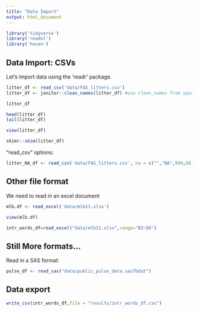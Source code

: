 ```yaml
---
title: "Data Import"
output: html_document
---
```


```r
library('tidyverse')
library('readxl')
library('haven')
```



## Data Import: CSVs

Let's import data using the 'readr' package.
```r
litter_df <- read_csv('data/FAS_litters.csv')
litter_df <- janitor::clean_names(litter_df) #use clean_names from specifically janitor packages


```

```r
litter_df

head(litter_df)
tail(litter_df)

```

```r
view(litter_df)

```


```r
skimr::skim(litter_df)
```


"read_csv" options:

```r
litter_NA_df <- read_csv('data/FAS_litters.csv', na = c("","NA",999,88),skip = 2)

```



## Other file format

We need to read in an excel document

```r
mlb.df <- read_excel('data/mlb11.xlsx')
```

```r
view(mlb.df)
```

```r
intr_words_df=read_excel("data/mlb11.xlsx",range="B3:D6")
```


## Still More formats...
Read in a SAS format:

```r
pulse_df <- read_sas("data/public_pulse_data.sas7bdat")
```

## Data export

```r
write_csv(intr_words_df,file = "results/intr_words_df.csv")
```












